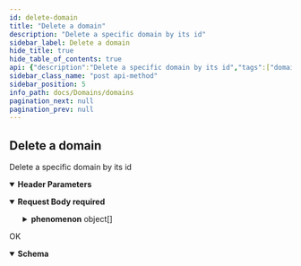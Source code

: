 ```yaml
---
id: delete-domain
title: "Delete a domain"
description: "Delete a specific domain by its id"
sidebar_label: Delete a domain
hide_title: true
hide_table_of_contents: true
api: {"description":"Delete a specific domain by its id","tags":["domains"],"operationId":"delete-domain","parameters":[{"in":"header","name":"Authorization","schema":{"type":"string"},"required":true,"description":"Token retrieved from the opensensemap api LogIn\n"}],"requestBody":{"required":true,"content":{"application/json":{"schema":{"type":"object","description":"domain object that should be delted\n","properties":{"id":{"type":"integer","description":"the id of the domain to delete\n"},"phenomenon":{"type":"array","description":"array with the phenomena connected to the domain to delete\n","items":{"type":"object","properties":{"sensor":{"type":"integer","description":"the id of the phenomenon to disconnect\n"}}}},"translationIds":{"type":"array","description":"array with all the ids of the translationItems to be deleted, that belong to the domain\n"}}}}}},"responses":{"200":{"description":"OK","content":{"application/json":{"schema":{"type":"object","properties":{"info":{"type":"string","description":"info text that indicates if the deleting of the domain was successfull\n"}}}}}}},"method":"post","path":"/domains/domain/delete","servers":[{"url":"https://api.sensors.wiki","description":"Main (production) server"}],"jsonRequestBodyExample":{"id":0,"phenomenon":[{"sensor":0}],"translationIds":[null]},"info":{"title":"domains","version":"1.0.0"},"postman":{"name":"Delete a domain","description":{"content":"Delete a specific domain by its id","type":"text/plain"},"url":{"path":["domains","domain","delete"],"host":["{{baseUrl}}"],"query":[],"variable":[]},"header":[{"key":"Content-Type","value":"application/json"},{"key":"Accept","value":"application/json"}],"method":"POST","body":{"mode":"raw","raw":"\"\"","options":{"raw":{"language":"json"}}}}}
sidebar_class_name: "post api-method"
sidebar_position: 5
info_path: docs/Domains/domains
pagination_next: null
pagination_prev: null
---
```



## Delete a domain



Delete a specific domain by its id

<details style={{"marginBottom":"1rem"}} data-collapsed={false} open={true}><summary style={{}}><strong>Header Parameters</strong></summary><div><ul><ParamsItem className={"paramsItem"} param={{"in":"header","name":"Authorization","schema":{"type":"string"},"required":true,"description":"Token retrieved from the opensensemap api LogIn\n"}}></ParamsItem></ul></div></details><MimeTabs><TabItem label={"application/json"} value={"application/json-schema"}><details style={{}} data-collapsed={false} open={true}><summary style={{"textAlign":"left"}}><strong>Request Body</strong><strong style={{"fontSize":"var(--ifm-code-font-size)","color":"var(--openapi-required)"}}> required</strong></summary><div style={{"textAlign":"left","marginLeft":"1rem"}}></div><ul style={{"marginLeft":"1rem"}}><SchemaItem collapsible={false} name={"id"} required={false} schemaDescription={"the id of the domain to delete\n"} schemaName={"integer"} qualifierMessage={undefined} defaultValue={undefined}></SchemaItem><SchemaItem collapsible={true} className={"schemaItem"}><details style={{}}><summary style={{}}><strong>phenomenon</strong><span style={{"opacity":"0.6"}}> object[]</span></summary><div style={{"marginLeft":"1rem"}}><div style={{"marginTop":".5rem","marginBottom":".5rem"}}>

array with the phenomena connected to the domain to delete


</div><SchemaItem collapsible={false} name={"sensor"} required={false} schemaDescription={"the id of the phenomenon to disconnect\n"} schemaName={"integer"} qualifierMessage={undefined} defaultValue={undefined}></SchemaItem></div></details></SchemaItem><SchemaItem collapsible={false} name={"translationIds"} required={false} schemaDescription={"array with all the ids of the translationItems to be deleted, that belong to the domain\n"} schemaName={"array"} qualifierMessage={undefined} defaultValue={undefined}></SchemaItem></ul></details></TabItem></MimeTabs><div><ApiTabs><TabItem label={"200"} value={"200"}><div>

OK

</div><div><MimeTabs groupId={"mime-type"}><TabItem label={"application/json"} value={"application/json"}><SchemaTabs groupId={"schema-tabs"}><TabItem label={"Schema"} value={"Schema"}><details style={{}} data-collapsed={false} open={true}><summary style={{"textAlign":"left"}}><strong>Schema</strong></summary><div style={{"textAlign":"left","marginLeft":"1rem"}}></div><ul style={{"marginLeft":"1rem"}}><SchemaItem collapsible={false} name={"info"} required={false} schemaDescription={"info text that indicates if the deleting of the domain was successfull\n"} schemaName={"string"} qualifierMessage={undefined} defaultValue={undefined}></SchemaItem></ul></details></TabItem><TabItem label={"Example (from schema)"} value={"Example (from schema)"}><ResponseSamples responseExample={"{\n  \"info\": \"string\"\n}"} language={"json"}></ResponseSamples></TabItem></SchemaTabs></TabItem></MimeTabs></div></TabItem></ApiTabs></div>
      